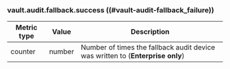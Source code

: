 ### vault.audit.fallback.success ((#vault-audit-fallback_failure))

| Metric type | Value  | Description                                                                    |
|-------------|--------|--------------------------------------------------------------------------------|
| counter     | number | Number of times the fallback audit device was written to (**Enterprise only**) |
